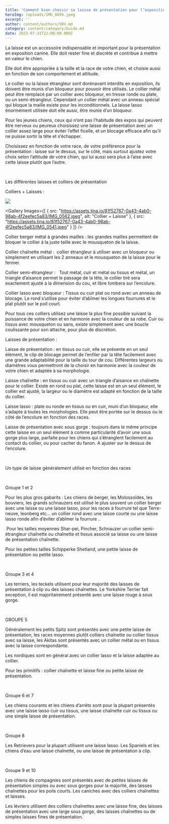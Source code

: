```yaml
---
title: 'Comment bien choisir sa laisse de présentation pour l’exposition canine '
heroImg: /uploads/IMG_8695.jpeg
excerpt: ''
author: content/authors/VDV.md
category: content/category/Guide.md
date: 2023-07-31T22:00:00.000Z
---
```


La laisse est un accessoire indispensable et important pour la présentation en exposition canine. Elle doit rester fine et discrète et contribue à mettre en valeur le chien.

Elle doit être appropriée à la taille et la race de votre chien, et choisie aussi en fonction de son comportement et attitude.

Le collier ou la laisse étrangleur sont dorénavant interdits en exposition, ils doivent être munis d’un bloqueur pour pouvoir être utilisés. Le collier métal peut être remplacé par un collier avec bloqueur, en tresse ronde ou plate, ou un semi-étrangleur. Cependant un collier métal avec un anneau spécial qui bloque la maille existe pour les inconditionnels. La laisse lasso énormément utilisée doit elle aussi, être munie d’un bloqueur.

Pour les jeunes chiens, ceux qui n’ont pas l’habitude des expos qui peuvent être nerveux ou peureux choisissez une laisse de présentation avec un collier assez large pour éviter l’effet ficelle, et un blocage efficace afin qu’il ne puisse sortir la tête et s’échapper.

Choisissez en fonction de votre race, de votre préférence pour la présentation : laisse sur le dessus, sur le côté, mais surtout ajustez votre choix selon l’attitude de votre chien, qui lui aussi sera plus à l’aise avec cette laisse plutôt que l’autre.

 

Les différentes laisses et colliers de présentation

Colliers + Laisses :

![](/uploads/IMG_6334.jpeg)

<Gallery
  Images={[
    {
      src: "https://assets.tina.io/81f52767-0a43-4ab0-98ab-4f2eefec5a83/IMG_0562.jpeg",
      alt: "Collier + Laisse"
    },
    {
      src: "https://assets.tina.io/81f52767-0a43-4ab0-98ab-4f2eefec5a83/IMG_0541.jpeg"
    }
  ]}
/>

Collier berger métal à grandes mailles : les grandes mailles permettent de bloquer le collier à la juste taille avec le mousqueton de la laisse.

Collier chaînette métal :  collier étrangleur à utiliser avec un bloqueur ou simplement en utilisant les 2 anneaux et le mousqueton de la laisse pour le fermer.

Collier semi-étrangleur :   Tout métal, cuir et métal ou tissus et métal, un triangle d’aisance permet le passage de la tête, le collier tiré sera exactement ajusté à la dimension du cou, et libre tombera sur l’encolure.

Collier lasso avec bloqueur : Tissus ou cuir plat ou rond avec un anneau de blocage. Le rond s’utilise pour éviter d’abîmer les longues fourrures et le plat plutôt sur le poil court.

Pour tous ces colliers utilisez une laisse la plus fine possible suivant la puissance de votre chien et en harmonie avec la couleur de sa robe. Cuir ou tissus avec mousqueton ou sans, existe simplement avec une boucle coulissante pour son attache, pour plus de discrétion.

Laisses de présentation :

Laisse de présentation : en tissus ou cuir, elle se présente en un seul élément, le clip de blocage permet de l’enfiler par la tête facilement avec une grande adaptabilité pour la taille du tour de cou. Différentes largeurs ou diamètres vous permettront de la choisir en harmonie avec la couleur de votre chien et adaptée à sa morphologie.

Laisse chaînette : en tissus ou cuir avec un triangle d’aisance en chaînette pour le collier. Existe en rond ou plat, cette laisse est en un seul élément, le collier est ajusté, la largeur ou le diamètre est adapté en fonction de la taille du collier.

Laisse lasso : plate ou ronde en tissus ou en cuir, muni d’un bloqueur, elle s’adapte à toutes les morphologies. Elle peut être portée sur le dessus ou le côté de l’encolure en fonction des races.

Laisse de présentation avec sous gorge : toujours dans le même principe cette laisse en un seul élément à comme particularité d’avoir une sous gorge plus large, parfaite pour les chiens qui s’étranglent facilement au contact du collier, ou pour cacher du fanon. A ajuster sur le dessus de l’encolure.

 

Un type de laisse généralement utilisé en fonction des races

 

Groupe 1 et 2

Pour les plus gros gabarits : Les chiens de berger, les Molossoïdes, les bouviers, les grands schnauzers est utilisé le plus souvent un collier berger avec une laisse ou une laisse lasso, pour les races à fourrure tel que Terre-neuve, leonberg etc... un collier rond avec une laisse courte ou une laisse lasso ronde afin d’éviter d’abîmer la fourrure ..

 Pour les tailles moyennes Shar-pei, Pincher, Schnauzer un collier semi-étrangleur chaînette ou chaînette et tissus associé sa laisse ou une laisse de présentation chaînette. 

Pour les petites tailles Schipperke Shetland, une petite laisse de présentation ou petite lasso.

 

Groupe 3 et 4

Les terriers, les teckels utilisent pour leur majorité des laisses de présentation à clip ou des laisses chaînettes. Le Yorkshire Terrier fait exception, il est majoritairement présenté avec une laisse rouge à sous gorge. 

 

GROUPE 5

Généralement les petits Spitz sont présentés avec une petite laisse de présentation, les races moyennes plutôt colliers chaînette ou collier tissus avec sa laisse, les Akitas sont présentés avec un collier métal ou en tissus avec la laisse correspondante.

Les nordiques sont en général avec un collier lasso et la laisse adaptée au collier.

Pour les primitifs : collier chaînette et laisse fine ou petite laisse de présentation.

 

Groupe 6 et 7

Les chiens courants et les chiens d’arrêts sont pour la plupart présentés avec une laisse lasso cuir ou tissus, une laisse chaînette cuir ou tissus ou une simple laisse de présentation.

 

Groupe 8

Les Retrievers pour la plupart utilisent une laisse lasso. Les Spaniels et les chiens d’eau une laisse chaînette, ou une laisse de présentation à clip.

 

Groupe 9 et 10

Les chiens de compagnies sont présentés avec de petites laisses de présentation simples ou avec sous gorges pour la majorité, des laisses chaînettes pour les poils courts. Les caniches avec des colliers chaînettes et laisses.

Les lévriers utilisent des colliers chaînettes avec une laisse fine, des laisses de présentation avec une large sous gorge, des laisses chaînettes ou de simples laisses fines de présentation.
